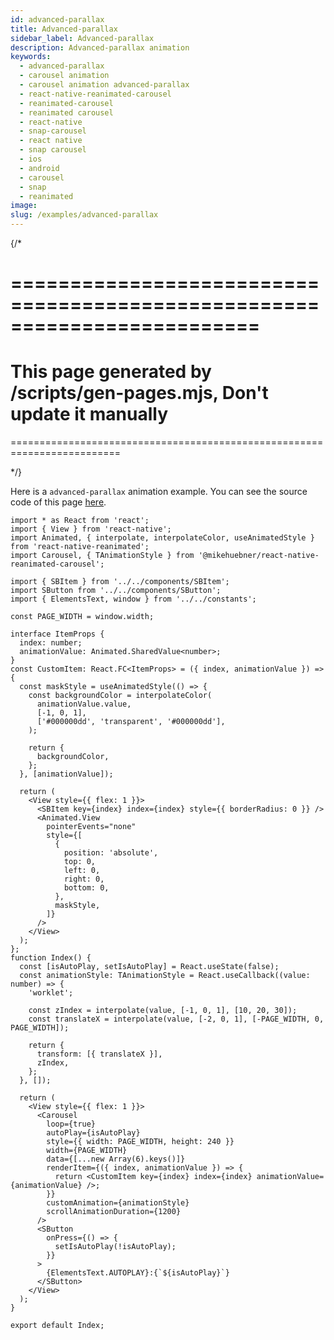 ```yaml
---
id: advanced-parallax
title: Advanced-parallax
sidebar_label: Advanced-parallax
description: Advanced-parallax animation
keywords:
  - advanced-parallax
  - carousel animation
  - carousel animation advanced-parallax
  - react-native-reanimated-carousel
  - reanimated-carousel
  - reanimated carousel
  - react-native
  - snap-carousel
  - react native
  - snap carousel
  - ios
  - android
  - carousel
  - snap
  - reanimated
image:
slug: /examples/advanced-parallax
---
```


{/\*

# =========================================================================

# This page generated by /scripts/gen-pages.mjs, Don't update it manually

=========================================================================

\*/}

Here is a `advanced-parallax` animation example. You can see the source code of this page
[here](https://github.com/dohooo/react-native-reanimated-carousel/blob/main/apps/app/src/pages/advanced-parallax/index.tsx).


<Page page="advanced-parallax" />

```tsx copy
import * as React from 'react';
import { View } from 'react-native';
import Animated, { interpolate, interpolateColor, useAnimatedStyle } from 'react-native-reanimated';
import Carousel, { TAnimationStyle } from '@mikehuebner/react-native-reanimated-carousel';

import { SBItem } from '../../components/SBItem';
import SButton from '../../components/SButton';
import { ElementsText, window } from '../../constants';

const PAGE_WIDTH = window.width;

interface ItemProps {
  index: number;
  animationValue: Animated.SharedValue<number>;
}
const CustomItem: React.FC<ItemProps> = ({ index, animationValue }) => {
  const maskStyle = useAnimatedStyle(() => {
    const backgroundColor = interpolateColor(
      animationValue.value,
      [-1, 0, 1],
      ['#000000dd', 'transparent', '#000000dd'],
    );

    return {
      backgroundColor,
    };
  }, [animationValue]);

  return (
    <View style={{ flex: 1 }}>
      <SBItem key={index} index={index} style={{ borderRadius: 0 }} />
      <Animated.View
        pointerEvents="none"
        style={[
          {
            position: 'absolute',
            top: 0,
            left: 0,
            right: 0,
            bottom: 0,
          },
          maskStyle,
        ]}
      />
    </View>
  );
};
function Index() {
  const [isAutoPlay, setIsAutoPlay] = React.useState(false);
  const animationStyle: TAnimationStyle = React.useCallback((value: number) => {
    'worklet';

    const zIndex = interpolate(value, [-1, 0, 1], [10, 20, 30]);
    const translateX = interpolate(value, [-2, 0, 1], [-PAGE_WIDTH, 0, PAGE_WIDTH]);

    return {
      transform: [{ translateX }],
      zIndex,
    };
  }, []);

  return (
    <View style={{ flex: 1 }}>
      <Carousel
        loop={true}
        autoPlay={isAutoPlay}
        style={{ width: PAGE_WIDTH, height: 240 }}
        width={PAGE_WIDTH}
        data={[...new Array(6).keys()]}
        renderItem={({ index, animationValue }) => {
          return <CustomItem key={index} index={index} animationValue={animationValue} />;
        }}
        customAnimation={animationStyle}
        scrollAnimationDuration={1200}
      />
      <SButton
        onPress={() => {
          setIsAutoPlay(!isAutoPlay);
        }}
      >
        {ElementsText.AUTOPLAY}:{`${isAutoPlay}`}
      </SButton>
    </View>
  );
}

export default Index;
```
